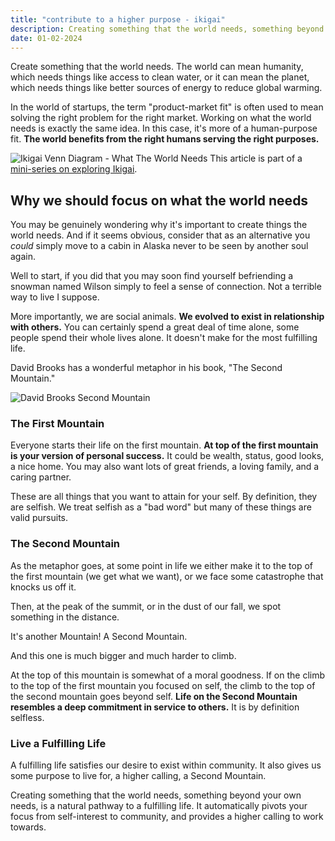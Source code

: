```yaml
---
title: "contribute to a higher purpose - ikigai"
description: Creating something that the world needs, something beyond your own needs, is a natural pathway to a fulfilling life.
date: 01-02-2024
---
```


Create something that the world needs.
The world can mean humanity, which needs things like access to clean water, or it can mean the planet, which needs things like better sources of energy to reduce global warming.

In the world of startups, the term "product-market fit" is often used to mean solving the right problem for the right market.
Working on what the world needs is exactly the same idea.
In this case, it's more of a human-purpose fit.
**The world benefits from the right humans serving the right purposes.**

![Ikigai Venn Diagram - What The World Needs](/images/articles/ikigai-world-needs.png)
This article is part of a [mini-series on exploring Ikigai](/blog/finding-your-ikigai).


## Why we should focus on what the world needs

You may be genuinely wondering why it's important to create things the world needs.
And if it seems obvious, consider that as an alternative you _could_ simply move to a cabin in Alaska never to be seen by another soul again.

Well to start, if you did that you may soon find yourself befriending a snowman named Wilson simply to feel a sense of connection.
Not a terrible way to live I suppose.

More importantly, we are social animals.
**We evolved to exist in relationship with others.**
You can certainly spend a great deal of time alone, some people spend their whole lives alone.
It doesn't make for the most fulfilling life.

David Brooks has a wonderful metaphor in his book, "The Second Mountain."

![David Brooks Second Mountain](/images/articles/second-mountain.png)


### The First Mountain
Everyone starts their life on the first mountain.
**At top of the first mountain is your version of personal success.**
It could be wealth, status, good looks, a nice home.
You may also want lots of great friends, a loving family, and a caring partner.

These are all things that you want to attain for your self.
By definition, they are selfish.
We treat selfish as a "bad word" but many of these things are valid pursuits.


### The Second Mountain

As the metaphor goes, at some point in life we either make it to the top of the first mountain (we get what we want), or we face some catastrophe that knocks us off it.

Then, at the peak of the summit, or in the dust of our fall, we spot something in the distance.

It's another Mountain!
A Second Mountain.

And this one is much bigger and much harder to climb.

At the top of this mountain is somewhat of a moral goodness.
If on the climb to the top of the first mountain you focused on self, the climb to the top of the second mountain goes beyond self.
**Life on the Second Mountain resembles a deep commitment in service to others.**
It is by definition selfless.

### Live a Fulfilling Life

A fulfilling life satisfies our desire to exist within community.
It also gives us some purpose to live for, a higher calling, a Second Mountain.

Creating something that the world needs, something beyond your own needs, is a natural pathway to a fulfilling life.
It automatically pivots your focus from self-interest to community, and provides a higher calling to work towards.